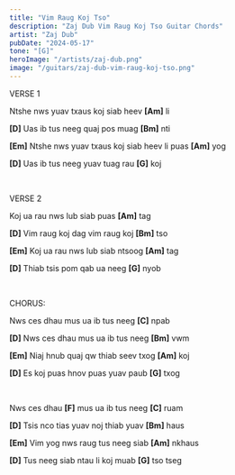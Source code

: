 ```yaml
---
title: "Vim Raug Koj Tso"
description: "Zaj Dub Vim Raug Koj Tso Guitar Chords"
artist: "Zaj Dub"
pubDate: "2024-05-17"
tone: "[G]"
heroImage: "/artists/zaj-dub.png"
image: "/guitars/zaj-dub-vim-raug-koj-tso.png"
---
```


VERSE 1

Ntshe nws yuav txaus koj siab heev <b>[Am]</b> li

<b>[D]</b> Uas ib tus neeg quaj pos muag <b>[Bm]</b> nti

<b>[Em]</b> Ntshe nws yuav txaus koj siab heev li puas <b>[Am]</b> yog

<b>[D]</b> Uas ib tus neeg yuav tuag rau <b>[G]</b> koj

<br />

VERSE 2

Koj ua rau nws lub siab puas <b>[Am]</b> tag

<b>[D]</b> Vim raug koj dag vim raug koj <b>[Bm]</b> tso

<b>[Em]</b> Koj ua rau nws lub siab ntsoog <b>[Am]</b> tag

<b>[D]</b> Thiab tsis pom qab ua neeg <b>[G]</b> nyob

<br />

CHORUS:

Nws ces dhau mus ua ib tus neeg <b>[C]</b> npab

<b>[D]</b> Nws ces dhau mus ua ib tus neeg <b>[Bm]</b> vwm

<b>[Em]</b> Niaj hnub quaj qw thiab seev txog <b>[Am]</b> koj

<b>[D]</b> Es koj puas hnov puas yuav paub <b>[G]</b> txog

<br />

Nws ces dhau <b>[F]</b> mus ua ib tus neeg <b>[C]</b> ruam

<b>[D]</b> Tsis nco tias yuav noj thiab yuav <b>[Bm]</b> haus

<b>[Em]</b> Vim yog nws raug tus neeg siab <b>[Am]</b> nkhaus

<b>[D]</b> Tus neeg siab ntau li koj muab <b>[G]</b> tso tseg
